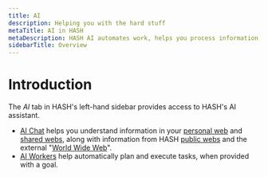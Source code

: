 ---
title: AI
description: Helping you with the hard stuff
metaTitle: AI in HASH
metaDescription: HASH AI automates work, helps you process information, and assists in determining the best way to approach certain tasks
sidebarTitle: Overview
---

# Introduction

The _AI_ tab in HASH's left-hand sidebar provides access to HASH's AI assistant.

- [AI Chat](/guide/ai/chat) helps you understand information in your [personal web](/guide/webs#personal) and [shared webs](/guide/webs#shared), along with information from HASH [public webs](/guide/webs#public) and the external "[World Wide Web](/guide/webs#www)".
- [AI Workers](/guide/ai/workers) help automatically plan and execute tasks, when provided with a goal.